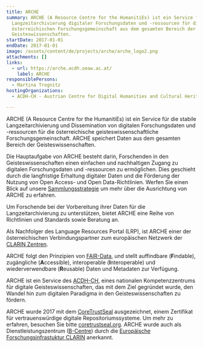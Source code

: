 ```yaml
---
title: ARCHE
summary: ARCHE (A Resource Centre for the HumanitiEs) ist ein Service für die
  Langzeitarchivierung digitaler Forschungsdaten und -ressourcen für die
  österreichischen Forschungsgemeinschaft aus dem gesamten Bereich der
  Geisteswissenschaften.
startDate: 2017-01-01
endDate: 2017-01-01
image: /assets/content/de/projects/arche/arche_logo2.png
attachments: []
links:
  - url: https://arche.acdh.oeaw.ac.at/
    label: ARCHE
responsiblePersons:
  - Martina Trognitz
hostingOrganizations:
  - ACDH-CH - Austrian Centre for Digital Humanities and Cultural Heritage

---
```

ARCHE (A Resource Centre for the HumanitiEs) ist ein Service für die stabile Langzeitarchivierung und Dissemination von digitalen Forschungsdaten und -ressourcen für die österreichische geisteswissenschaftliche Forschungsgemeinschaft. ARCHE speichert Daten aus dem gesamten Bereich der Geisteswissenschaften.

Die Hauptaufgabe von ARCHE besteht darin, Forschenden in den Geisteswissenschaften einen einfachen und nachhaltigen Zugang zu digitalen Forschungsdaten und -ressourcen zu ermöglichen. Dies geschieht durch die langfristige Erhaltung digitaler Daten und die Förderung der Nutzung von Open Access- und Open Data-Richtlinien. Werfen Sie einen Blick auf unsere [Sammlungsstrategie](https://arche.acdh.oeaw.ac.at/browser/collection-policy) um mehr über die Ausrichtung von ARCHE zu erfahren.

Um Forschende bei der Vorbereitung ihrer Daten für die Langzeitarchivierung zu unterstützen, bietet ARCHE eine Reihe von Richtlinien und Standards sowie Beratung an.

Als Nachfolger des Language Resources Portal (LRP), ist ARCHE einer der österreichischen Verbindungspartner zum europäischen Netzwerk der [CLARIN Zentren](http://clarin.eu/centres).

ARCHE folgt den Prinzipien von [FAIR-Data](https://www.force11.org/group/fairgroup/fairprinciples), und stellt auffindbare (**F**indable), zugängliche (**A**ccessible), interoperable (**I**nteroperable) und wiederverwendbare (**R**eusable) Daten und Metadaten zur Verfügung.

ARCHE ist ein Service des [ACDH-CH](https://www.oeaw.ac.at/acdh/), eines nationalen Kompetenzzentrums für digitale Geisteswissenschaften, das mit dem Ziel gegründet wurde, den Wandel hin zum digitalen Paradigma in den Geisteswissenschaften zu fördern.

ARCHE wurde 2017 mit dem [CoreTrustSeal](https://www.coretrustseal.org/wp-content/uploads/2018/03/ARCHE.pdf) ausgezeichnet, einem Zertifikat für vertrauenswürdige digitale Repositoriumssysteme. Um mehr zu erfahren, besuchen Sie bitte [coretrustseal.org](https://www.coretrustseal.org/). ARCHE wurde auch als Dienstleistungszentrum ([B-Centre](http://hdl.handle.net/11372/DOC-105)) durch die [Europäische Forschungsinfrastuktur CLARIN](https://www.clarin.eu/) anerkannt.